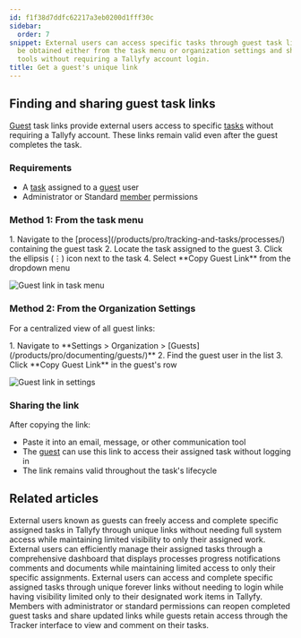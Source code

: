```yaml
---
id: f1f38d7ddfc62217a3eb0200d1fff30c
sidebar:
  order: 7
snippet: External users can access specific tasks through guest task links which can
  be obtained either from the task menu or organization settings and shared via communication
  tools without requiring a Tallyfy account login.
title: Get a guest's unique link
---
```



## Finding and sharing guest task links

[Guest](/products/pro/documenting/guests/) task links provide external users access to specific [tasks](/products/pro/tracking-and-tasks/tasks/) without requiring a Tallyfy account. These links remain valid even after the guest completes the task.

### Requirements
- A [task](/products/pro/tracking-and-tasks/tasks/) assigned to a [guest](/products/pro/documenting/guests/) user
- Administrator or Standard [member](/products/pro/documenting/members/) permissions

### Method 1: From the task menu

<Steps>
1. Navigate to the [process](/products/pro/tracking-and-tasks/processes/) containing the guest task
2. Locate the task assigned to the guest
3. Click the ellipsis (⋮) icon next to the task
4. Select **Copy Guest Link** from the dropdown menu
</Steps>

![Guest link in task menu](https://screenshots.tallyfy.com/tallyfy%2Fpro%2Fdesktop-light-copy-guest-link.png)

### Method 2: From the Organization Settings

For a centralized view of all guest links:

<Steps>
1. Navigate to **Settings > Organization > [Guests](/products/pro/documenting/guests/)**
2. Find the guest user in the list
3. Click **Copy Guest Link** in the guest's row
</Steps>

![Guest link in settings](https://screenshots.tallyfy.com/tallyfy%2Fpro%2Fdesktop-light-copy-guest-link-from-settings.png)

### Sharing the link

After copying the link:
- Paste it into an email, message, or other communication tool
- The [guest](/products/pro/documenting/guests/) can use this link to access their assigned task without logging in
- The link remains valid throughout the task's lifecycle


## Related articles
<CardGrid>
<LinkTitleCard header="<b>Guests > What is a guest</b>" href="/products/pro/documenting/guests/what-is-a-guest/" > External users known as guests can freely access and complete specific assigned tasks in Tallyfy through unique links without needing full system access while maintaining limited visibility to only their assigned work. </LinkTitleCard>
<LinkTitleCard header="<b>Guests > The guest view</b>" href="/products/pro/documenting/guests/how-can-guests-monitor-their-processes-on-tallyfy/" > External users can efficiently manage their assigned tasks through a comprehensive dashboard that displays processes progress notifications comments and documents while maintaining limited access to only their specific assignments. </LinkTitleCard>
<LinkTitleCard header="<b>Documenting > Guests</b>" href="/products/pro/documenting/guests/" > External users can access and complete specific assigned tasks through unique forever links without needing to login while having visibility limited only to their designated work items in Tallyfy. </LinkTitleCard>
<LinkTitleCard header="<b>Guests > Re-open tasks as a guest</b>" href="/products/pro/documenting/guests/how-can-i-re-open-a-completed-guest-task/" > Members with administrator or standard permissions can reopen completed guest tasks and share updated links while guests retain access through the Tracker interface to view and comment on their tasks. </LinkTitleCard>
</CardGrid>